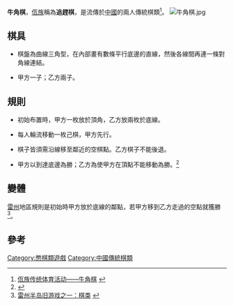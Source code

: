 '''牛角棋'''，[[佤族|佤族]]稱為'''追趕棋'''，是流傳於[[中國|中國]]的兩人傳統棋類<ref>[http://www.mzb.com.cn/html/Home/report/361276-1.htm 佤族传统体育活动——牛角棋] {{webarchive|url=https://web.archive.org/web/20130128063727/http://www.mzb.com.cn/html/Home/report/361276-1.htm |date=2013-01-28 }}</ref>。
[[File:牛角棋.jpg|thumb]]
==棋具==

*棋盤為曲線三角型，在內部畫有數條平行底邊的直線，然後各線間再連一條對角線連結。

*甲方一子；乙方兩子。

==規則==

*初始布置時，甲方一枚放於頂角，乙方放兩枚於底線。

*每人輪流移動一枚己棋，甲方先行。

*棋子皆須需沿線移至鄰近的空棋點。乙方棋子不能後退。

*甲方以到達底邊為勝；乙方為使甲方在頂點不能移動為勝。<ref name="民間棋類遊戲100種">{{cite book |author=周化梧 |title=《民間棋類遊戲100種》 |date=1997-02 |publisher=金盾出版社 |location=中國 |language=zh-cn|isbn=7508203909 }}</ref>

==變體==
[[雷州|雷州]]地區規則是初始時甲方放於底線的鄰點，若甲方移到乙方走過的空點就獲勝<ref>[http://zjphoto.yinsha.com/file/200704/2007042108420753.htm 雷州半岛旧游戏之一：棋类] {{webarchive|url=https://web.archive.org/web/20160304191006/http://zjphoto.yinsha.com/file/200704/2007042108420753.htm |date=2016-03-04 }}</ref>。

==參考==
{{reflist}}

[[Category:憋棋類遊戲|Category:憋棋類遊戲]]
[[Category:中國傳統棋類|Category:中國傳統棋類]]